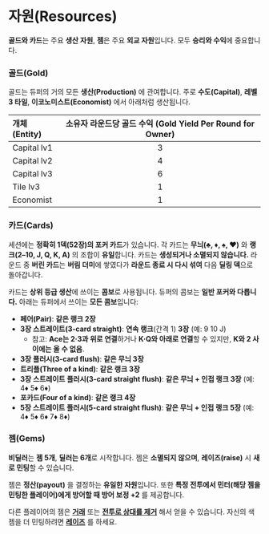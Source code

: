 # 자원(Resources)

**골드와 카드**는 주요 **생산 자원**, **젬**은 주요 **외교 자원**입니다. 모두 **승리와 수익**에 중요합니다.

### 골드(Gold)

골드는 듀퍼의 거의 모든 **생산(Production)** 에 관여합니다. 주로 **수도(Capital)**, **레벨 3 타일**, **이코노미스트(Economist)** 에서 아래처럼 생산됩니다.

| 개체(Entity) | 소유자 라운드당 골드 수익 (Gold Yield Per Round for Owner) |
| :----------- | :---------------------------------------------------------: |
| Capital lv1  |                              3                              |
| Capital lv2  |                              4                              |
| Capital lv3  |                              6                              |
| Tile lv3     |                              1                              |
| Economist    |                              1                              |

### 카드(Cards)

세션에는 **정확히 1덱(52장)의 포커 카드**가 있습니다. 각 카드는 **무늬(♣️, ♦️, ♠️, ♥️)** 와 **랭크(2–10, J, Q, K, A)** 의 조합이 **유일**합니다. 카드는 **생성되거나 소멸되지 않습니다.** 라운드 중 **버린 카드**는 **버림 더미**에 쌓였다가 **라운드 종료 시 다시 섞여** 다음 **딜링 덱**으로 돌아갑니다.

카드는 **상위 등급 생산**에 쓰이는 **콤보**로 사용됩니다. 듀퍼의 콤보는 **일반 포커와 다릅니다.** 아래는 듀퍼에서 쓰이는 **모든 콤보**입니다:

- **페어(Pair)**: **같은 랭크 2장**
- **3장 스트레이트(3-card straight)**: **연속 랭크**(간격 1) **3장** (예: 9 10 J)  
  - 참고: **Ace는 2·3과 위로 연결**하거나 **K·Q와 아래로 연결**할 수 있지만, **K와 2 사이에는 올 수 없음**.
- **3장 플러시(3-card flush)**: **같은 무늬 3장**
- **트리플(Three of a kind)**: **같은 랭크 3장**
- **3장 스트레이트 플러시(3-card straight flush)**: **같은 무늬 + 인접 랭크 3장** (예: 4♦️ 5♦️ 6♦️)
- **포카드(Four of a kind)**: **같은 랭크 4장**
- **5장 스트레이트 플러시(5-card straight flush)**: **같은 무늬 + 인접 랭크 5장** (예: 4♦️ 5♦️ 6♦️ 7♦️ 8♦️)

### 젬(Gems)

**비딜러**는 **젬 5개**, **딜러는 6개**로 시작합니다. 젬은 **소멸되지 않으며**, **레이즈(raise)** 시 **새로 민팅**할 수 있습니다.

젬은 **정산(payout)** 을 결정하는 **유일한 자원**입니다. 또한 **특정 전투에서 민터(해당 젬을 민팅한 플레이어)에게 방어할 때 방어 보정 +2** 를 제공합니다.

다른 플레이어의 젬은 **[거래](/wiki/diplomacy/trading)** 또는 **[전투로 상대를 제거](/wiki/war/elimination)** 해서 얻을 수 있습니다. 자신의 색 젬을 더 민팅하려면 **[레이즈](/wiki/flow/combo#raising)** 를 하세요.
